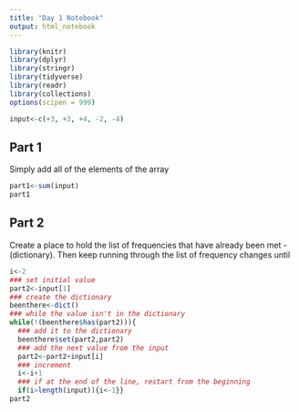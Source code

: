 ```yaml
---
title: "Day 1 Notebook"
output: html_notebook
---
```


```r
library(knitr)
library(dplyr)
library(stringr)
library(tidyverse)
library(readr)
library(collections)
options(scipen = 999)
```


```r
input<-c(+3, +3, +4, -2, -4)
```


## Part 1
Simply add all of the elements of the array

```r
part1<-sum(input)
part1
```
## Part 2

Create a place to hold the list of frequencies that have already been met - (dictionary).  Then keep running through the list of frequency changes until 

```r
i<-2
### set initial value
part2<-input[1]
### create the dictionary
beenthere<-dict()
### while the value isn't in the dictionary
while(!(beenthere$has(part2))){
  ### add it to the dictionary
  beenthere$set(part2,part2)
  ### add the next value from the input
  part2<-part2+input[i]
  ### increment
  i<-i+1
  ### if at the end of the line, restart from the beginning
  if(i>length(input)){i<-1}}
part2

```


